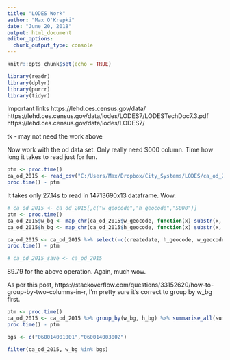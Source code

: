 ```yaml
---
title: "LODES Work"
author: "Max O'Krepki"
date: "June 20, 2018"
output: html_document
editor_options: 
  chunk_output_type: console
---
```


```r
knitr::opts_chunk$set(echo = TRUE)
```

```r
library(readr)
library(dplyr)
library(purrr)
library(tidyr)
```

Important links 
https://lehd.ces.census.gov/data/
https://lehd.ces.census.gov/data/lodes/LODES7/LODESTechDoc7.3.pdf
https://lehd.ces.census.gov/data/lodes/LODES7/

tk - may not need the work above 

Now work with the od data set. Only really need S000 column. Time how long it takes to read just for fun. 
```r
ptm <- proc.time()
ca_od_2015 <- read_csv("C:/Users/Max/Dropbox/City_Systems/LODES/ca_od_2015.csv")
proc.time() - ptm
```
It takes only 27.14s to read in 14713690x13 dataframe. Wow. 

```r
# ca_od_2015 <- ca_od_2015[,c("w_geocode","h_geocode","S000")]
ptm <- proc.time()
ca_od_2015$w_bg <- map_chr(ca_od_2015$w_geocode, function(x) substr(x, 1,12))
ca_od_2015$h_bg <- map_chr(ca_od_2015$h_geocode, function(x) substr(x, 1,12))

ca_od_2015 <- ca_od_2015 %>% select(-c(createdate, h_geocode, w_geocode))
proc.time() - ptm

# ca_od_2015_save <- ca_od_2015
```
89.79 for the above operation. Again, much wow. 


As per this post, https://stackoverflow.com/questions/33152620/how-to-group-by-two-columns-in-r, I'm pretty sure it's correct to group by w_bg first. 
```r
ptm <- proc.time()
ca_od_2015 <- ca_od_2015 %>% group_by(w_bg, h_bg) %>% summarise_all(sum)
proc.time() - ptm
```


```r
bgs <- c("060014001001","060014003002")

filter(ca_od_2015, w_bg %in% bgs)
```



